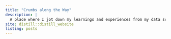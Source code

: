 ```yaml
---
title: "Crumbs along the Way"
description: |
  A place where I jot down my learnings and experiences from my data science journey.
site: distill::distill_website
listing: posts
---
```

